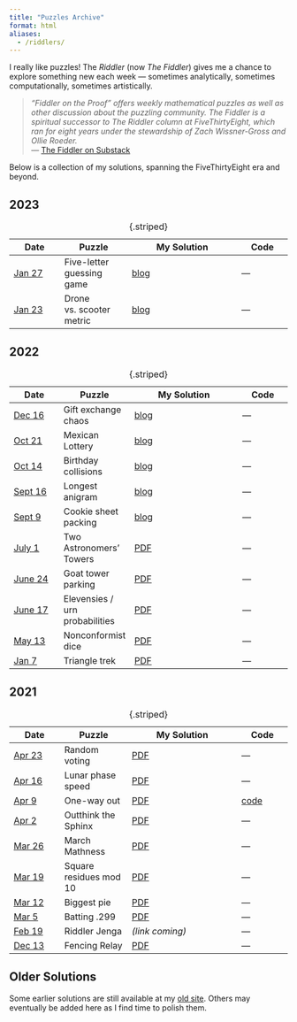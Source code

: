 ```yaml
---
title: "Puzzles Archive"
format: html
aliases:
  - /riddlers/
---
```


I really like puzzles! The *Riddler* (now *The Fiddler*) gives me a chance to explore something new each week — sometimes analytically, sometimes computationally, sometimes artistically.

> _“Fiddler on the Proof” offers weekly mathematical puzzles as well as other discussion about the puzzling community. The Fiddler is a spiritual successor to The Riddler column at FiveThirtyEight, which ran for eight years under the stewardship of Zach Wissner-Gross and Ollie Roeder._  
> — [The Fiddler on Substack](https://thefiddler.substack.com/)

Below is a collection of my solutions, spanning the FiveThirtyEight era and beyond.

## 2023

| Date | Puzzle | My Solution | Code |
|------|--------|-------------|------|
| [Jan 27](https://fivethirtyeight.com/features/can-you-outguess-your-opponent-in-this-five-letter-word-game/) | Five-letter guessing game | [blog](/blog/posts/2023-01-27-riddler-five-letter-game.html) | — |
| [Jan 23](https://fivethirtyeight.com/features/whos-faster-a-drone-or-a-scooter/) | Drone vs. scooter metric | [blog](/blog/posts/2023-01-23-riddler-drone-metric.html) | — |

: {.striped}

## 2022

| Date | Puzzle | My Solution | Code |
|------|--------|-------------|------|
| [Dec 16](https://fivethirtyeight.com/features/what-are-your-odds-in-the-office-gift-swap/) | Gift exchange chaos | [blog](/blog/posts/2022-12-16-riddler-gift-exchange.html) | — |
| [Oct 21](https://fivethirtyeight.com/features/can-you-beat-the-mexican-lottery/) | Mexican Lottery | [blog](/blog/posts/2022-10-21-mexican-lottery.html) | — |
| [Oct 14](https://fivethirtyeight.com/features/can-you-throw-the-perfect-birthday-party/) | Birthday collisions | [blog](/blog/posts/2022-10-14-birthday-party.html) | — |
| [Sept 16](https://fivethirtyeight.com/features/can-you-build-the-biggest-anigram/) | Longest anigram | [blog](/blog/posts/2022-09-16-riddler-anigrams.html) | — |
| [Sept 9](https://fivethirtyeight.com/features/can-you-cover-the-baking-sheet-with-cookies/) | Cookie sheet packing | [blog](/blog/posts/2022-09-09-riddler-overlapping-disks.html) | — |
| [July 1](https://fivethirtyeight.com/features/how-high-should-you-climb-up-the-tower/) | Two Astronomers’ Towers | [PDF](/riddlers/20220701_RiddlerTwoTowers.pdf) | — |
| [June 24](https://fivethirtyeight.com/features/can-you-make-room-for-goats/) | Goat tower parking | [PDF](/riddlers/20220624_Riddler-goat-parking.pdf) | — |
| [June 17](https://fivethirtyeight.com/features/can-you-switch-a-digit/) | Elevensies / urn probabilities | [PDF](/riddlers/20220618_elevensies.pdf) | — |
| [May 13](https://fivethirtyeight.com/features/its-elementary-my-dear-riddler/) | Nonconformist dice | [PDF](/riddlers/20220513_Riddler.pdf) | — |
| [Jan 7](https://fivethirtyeight.com/features/can-you-trek-the-triangle/) | Triangle trek | [PDF](/riddlers/20220107_Riddler.pdf) | — |

: {.striped}

## 2021

| Date | Puzzle | My Solution | Code |
|------|--------|-------------|------|
| [Apr 23](https://fivethirtyeight.com/features/can-you-cut-the-perfect-pancake/) | Random voting | [PDF](/riddlers/20210423_Riddler.pdf) | — |
| [Apr 16](https://fivethirtyeight.com/features/can-you-crack-the-case-of-the-crescent-moon/) | Lunar phase speed | [PDF](/riddlers/20210416_Riddler.pdf) | — |
| [Apr 9](https://fivethirtyeight.com/features/can-you-navigate-the-one-way-streets/) | One-way out | [PDF](/riddlers/20210409_Riddler.pdf) | [code](/riddlers/code/20210409.py) |
| [Apr 2](https://fivethirtyeight.com/features/can-you-outthink-the-sphinx/) | Outthink the Sphinx | [PDF](/riddlers/20210402_Riddler.pdf) | — |
| [Mar 26](https://fivethirtyeight.com/features/can-you-solve-march-mathness/) | March Mathness | [PDF](/riddlers/20210326_Riddler.pdf) | — |
| [Mar 19](https://fivethirtyeight.com/features/can-you-find-an-extra-perfect-square/) | Square residues mod 10 | [PDF](/riddlers/20210319_Riddler.pdf) | — |
| [Mar 12](https://fivethirtyeight.com/features/can-you-bake-the-biggest-%cf%80/) | Biggest pie | [PDF](/riddlers/20210312_Riddler.pdf) | — |
| [Mar 5](https://fivethirtyeight.com/features/can-you-bat-299-in-299-games/) | Batting .299 | [PDF](/riddlers/20210305_Riddler.pdf) | — |
| [Feb 19](https://fivethirtyeight.com/features/can-you-win-riddler-jenga/) | Riddler Jenga | _(link coming)_ | — |
| [Dec 13](https://fivethirtyeight.com/features/en-garde-can-you-win-the-fencing-relay/) | Fencing Relay | [PDF](/riddlers/20211213_Riddler_fencing.pdf) | — |

: {.striped}

## Older Solutions

Some earlier solutions are still available at my [old site](https://www.markwgirard.site/). Others may eventually be added here as I find time to polish them.
